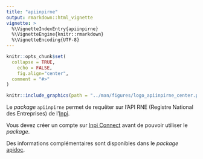 ```yaml
---
title: "apiinpirne"
output: rmarkdown::html_vignette
vignette: >
  %\VignetteIndexEntry{apiinpirne}
  %\VignetteEngine{knitr::rmarkdown}
  %\VignetteEncoding{UTF-8}
---
```


```r
knitr::opts_chunk$set(
  collapse = TRUE,
	echo = FALSE,
	fig.align="center",
  comment = "#>"
)
```

```r
knitr::include_graphics(path = "../man/figures/logo_apiinpirne_center.png")
```

Le *package* `apiinpirne` permet de requêter sur l'API RNE (Registre National des Entreprises) de l'[Inpi](https://www.inpi.fr/){target="_blank"}.

Vous devez créer un compte sur [Inpi Connect](https://data.inpi.fr/register){target="_blank"} avant de pouvoir utiliser le *package*.

Des informations complémentaires sont disponibles dans le *package* [apidoc](https://github.com/gilles13/apidoc){target="_blank"}.
